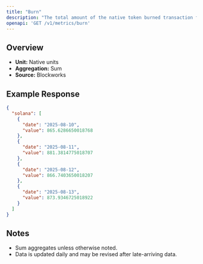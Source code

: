 ```yaml
---
title: "Burn"
description: "The total amount of the native token burned transaction fees."
openapi: 'GET /v1/metrics/burn'
---
```


## Overview

- **Unit:** Native units
- **Aggregation:** Sum
- **Source:** Blockworks

## Example Response

```json
{
  "solana": [
    {
      "date": "2025-08-10",
      "value": 865.6286650018768
    },
    {
      "date": "2025-08-11",
      "value": 881.3814775018707
    },
    {
      "date": "2025-08-12",
      "value": 866.7403650018207
    },
    {
      "date": "2025-08-13",
      "value": 873.9346725018922
    }
  ]
}
```

## Notes
- Sum aggregates unless otherwise noted.
- Data is updated daily and may be revised after late-arriving data.
